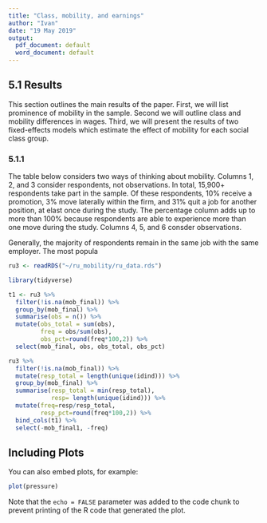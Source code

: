 ```yaml
---
title: "Class, mobility, and earnings"
author: "Ivan"
date: "19 May 2019"
output:
  pdf_document: default
  word_document: default
---
```


## 5.1 Results

This section outlines the main results of the paper. First, we will list prominence of mobility in the sample. Second we will outline class and mobility differences in wages. Third, we will present the results of two fixed-effects models which estimate the effect of mobility for each social class group. 

### 5.1.1

The table below considers two ways of thinking about mobility. Columns 1, 2, and 3 consider respondents, not observations. In total, 15,900+ respondents take part in the sample. Of these respondents, 10% receive a promotion, 3% move laterally within the firm, and 31% quit a job for another position, at elast once during the study. The percentage column adds up to more than 100% because respondents are able to experience more than one move during the study. Columns 4, 5, and 6 consder observations.



Generally, the majority of respondents remain in the same job with the same employer. The most popula


```r
ru3 <- readRDS("~/ru_mobility/ru_data.rds")

library(tidyverse)

t1 <- ru3 %>%
  filter(!is.na(mob_final)) %>% 
  group_by(mob_final) %>% 
  summarise(obs = n()) %>% 
  mutate(obs_total = sum(obs),
         freq = obs/sum(obs),
         obs_pct=round(freq*100,2)) %>% 
  select(mob_final, obs, obs_total, obs_pct)

ru3 %>% 
  filter(!is.na(mob_final)) %>%
  mutate(resp_total = length(unique(idind))) %>% 
  group_by(mob_final) %>% 
  summarise(resp_total = min(resp_total),
            resp= length(unique(idind))) %>%
  mutate(freq=resp/resp_total,
         resp_pct=round(freq*100,2)) %>% 
  bind_cols(t1) %>% 
  select(-mob_final1, -freq)


``` 

## Including Plots

You can also embed plots, for example:

```r
plot(pressure)
```

Note that the `echo = FALSE` parameter was added to the code chunk to prevent printing of the R code that generated the plot.
